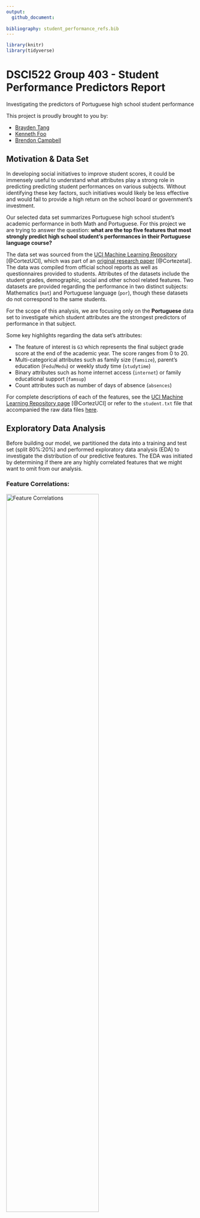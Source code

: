 ```yaml
---
output:
  github_document:
      
bibliography: student_performance_refs.bib
---
```


```r
library(knitr)
library(tidyverse)
```

# DSCI522 Group 403 - Student Performance Predictors Report

Investigating the predictors of Portuguese high school student performance

This project is proudly brought to you by:

- [Brayden Tang](https://github.com/braydentang1)
- [Kenneth Foo](https://github.com/kfoofw)
- [Brendon Campbell](https://github.com/brendoncampbell)

## Motivation & Data Set

In developing social initiatives to improve student scores, it could be immensely useful to understand what attributes play a strong role in predicting predicting student performances on various subjects. Without identifying these key factors, such initiatives would likely be less effective and would fail to provide a high return on the school board or government's investment.

Our selected data set summarizes Portuguese high school student's academic performance in both Math and Portuguese. For this project we are trying to answer the question: __what are the top five features that most strongly predict high school student's performances in their Portuguese language course?__ 

The data set was sourced from the [UCI Machine Learning Repository](https://archive.ics.uci.edu/ml/datasets/Student+Performance) [@CortezUCI], which was part of an [original research paper](http://www3.dsi.uminho.pt/pcortez/student.pdf) [@Cortezetal]. The data was compiled from official school reports as well as questionnaires provided to students. Attributes of the datasets include the student grades, demographic, social and other school related features. Two datasets are provided regarding the performance in two distinct subjects: Mathematics (`mat`) and Portuguese language (`por`), though these datasets do not correspond to the same students. 

For the scope of this analysis, we are focusing only on the __Portuguese__ data set to investigate which student attributes are the strongest predictors of performance in that subject.

Some key highlights regarding the data set's attributes:

- The feature of interest is `G3` which represents the final subject grade score at the end of the academic year. The score ranges from 0 to 20. 
- Multi-categorical attributes such as family size (`famsize`), parent's education (`Fedu`/`Medu`) or weekly study time (`studytime`)
- Binary attributes such as home internet access (`internet`) or family educational support (`famsup`)
- Count attributes such as number of days of absence (`absences`)

For complete descriptions of each of the features, see the [UCI Machine Learning Repository page](https://archive.ics.uci.edu/ml/datasets/Student+Performance) [@CortezUCI] or refer to the `student.txt` file that accompanied the raw data files [here](../data/raw/student.txt).

## Exploratory Data Analysis

Before building our model, we partitioned the data into a training and test set (split 80%:20%) and performed exploratory data analysis (EDA) to investigate the distribution of our predictive features. The EDA was initiated by determining if there are any highly correlated features that we might want to omit from our analysis.

### Feature Correlations:

<p align = "center">
<img src="../img/output/correlation_matrix.png" title="Feature Correlations" width="70%" height="70%" align="middle" />

**Figure 1 - Feature Correlations**
</p>

As seen from Figure 1, our target attribute `G3` has a strong correlation with attributes `G2` and `G1`. This occurs because `G3` is the grade issued at the end of the year, while `G1` and `G2` correspond to the grades for the 1st and 2nd school terms of that year. We are more interested in which attributes, other than recent academic performance, that will be most predictive of academic performance. Though it will be more difficult to get accurate predictions without these features, __both `G1` and `G2` features will be omitted__ in light of our research question and motivations outlined above. 

### Variable Distributions:

<p align = "center">
 ![alt tag](../img/output/box-plots.png)
**Figure 2 - Distribution Boxplots for Categorical & Binary Features**
</p>

Looking at the feature distribution boxplots in Figure 2, we can see that some of the most noteworthy features include student's past number of course failures (`failures`), parental education levels (`Medu`, `Fedu`), alcohol consumption on weekdays and the weekend (`Dalc`, `Walc`), and the school they attended (`school`). Each of these appears to show a clear trend with respect to G3, so we would expect some of these features having strong predictive power in the machine learning models we develop. 

<p align = "center">
<img src="../img/output/absences.png" title="Ridgeplot of Absences Feature" width="50%" height="50%" align="middle" />

**Figure 3 - Ridgeplot of Absences Feature**
</p>

Similarly, Figure 3 shows that lower `G3` scores have longer tails of `absences` counts, indicating this may be a useful predictive feature as well.

<p align = "center">
<img src="../img/output/g3_hist.png" title="Distribution of Response Variable" width="60%" height="60%" align="middle" />

**Figure 4 - Distribution of Response Variable, G3**
</p>

Finally, our response variable G3 shows an approximately normal distribution, with a mean of 11.87 and a median of 12 out of 20. There are some outliers at the low end (students with a score of 0), which ends up pulling down the mean value slightly.

## Predictive Modelling

To answer the predictive question posed above, we built and compared several predictive regression models. We constructed the following models, optimizing each according to the specified hyperparameters. Model performance was evaluated using root mean squared error (RMSE).

A total of 5 models were chosen using Scikit Learn [@sklearn_api], XGBoost [@Chen:2016:XST:2939672.2939785], and Light GBM [@Ke2017LightGBMAH]:  

- Linear Regression with Lasso (L1)  
- Linear Regression with Ridge (L2)  
- Random Forest
- XGBoost Regressor  
- LightGBM Regressor   

The choice for model types stem from the feature extraction functionalities that they provide, which is needed for our research question of finding the top predictive features. Linear regression models can output the weights of each feature, while tree models can output the feature importances according to the node splitting.

We applied the following preprocessing techniques for the data:

- Standard Scaling for numerical features
- One-Hot-Encoding for binary/categorical features.

Hyperparameters were tuned with the Bayesian Optimization package [@bayesopt] using 10 fold cross validation. For more details on the best hyperparameters for each model, please find the stored outputs in the [data outputs folder](../data/outputs/). The validation results for each tuned model type are shown in the following:

```r
cv_dat <- read_csv("../data/output/cv_results.csv")
test_rmse_dat <- read_csv("../data/output/final_results.csv")
colnames(cv_dat) <- c("Model", "cv_rmse_score")
colnames(test_rmse_dat) <- c("Model", "test_rmse_score")

combined_data <- merge(cv_dat, test_rmse_dat) %>% arrange(test_rmse_score)

cv_dat <- combined_data %>% select(Model, cv_rmse_score)

kable(cv_dat, align ="c", digits = 3)
```

Using the preprocessed test data, we scored all five tuned models. The test results for each tuned model type are as shown below:

```r
test_rmse_dat <- combined_data %>% select(Model, test_rmse_score)

kable(test_rmse_dat, align = "c", digits = 3)

best_score <- test_rmse_dat %>% head(1) %>% select(test_rmse_score) %>% pull()
```

Based on the results, the RandomForest model performed best with a RMSE of `r round(best_score, 3)`.

## Ranked Features & Conclusions

The top 10 ranked features from our Random Forest regression model were as follows:

<p align = "center">
 ![alt tag](../img/output/ranked_features.png)

**Figure 5 - Ranked Features for Random Forest Model**
 </p>

For the most part, the results appear to be inline with our expectations based on the features identified during the EDA process. `failures` and `absences` are the clear leaders, while many of the other highly important features were noted during EDA. Figure 5 includes the top 10 features to illustrate that the subsequent 5 most important features follow closely in terms of their importance scores. 

To formally address our research question, the five most predictive features are:

1. failures (number of past class failures)
2. absences (number of school absences)
3. age (student's age)
4. Walc (weekend alcohol consumption)
5. school (student's school)

Given that we have identified attributes that are strongly predictive of academic performance, this information could now be used to develop social programs or initiatives intending to improve student's academic performance. Targeting these specific attributes is likely to improve the effectiveness of such programs and thereby provide better return on investment.

## Reflections & Next Steps

**Dropped features:** 

We dropped features `G1` and `G2` after our EDA with the intent of removing features based on recent academic performance. `Failures`, which ended up being our top predictor, is highly correlated with `G1` and `G2` and could perhaps be removed in subsequent analysis attempting to focus on non-academic predictive attributes.

**Math data set:** 

For this analysis, we focused on only one of two available student performance data sets. We looked at student performance in Portuguese, rather than Math. In the future it would be interesting to explore whether the same model features are strong predictors across both subjects, or whether different subjects are predicted better by different features. We would be curious to see if performance in Math is strongly predicted by the 'going out with friends' attribute, for example.

**Modelling assumptions:** 
  
In our analysis, we assumed the target `G3` as a fully continuous variable and treated the overall problem as a regression. However, this is not actually true. Indeed, the variable can only take on discrete values from 0-20 and values such as 1.115 or 19.333 are not possible.
  
One might then think to switch to rephrasing this problem as a multi-class classification instead. However, there is a clear ordering in the target variable and in particular, the distance between the predicted score G3 and the actual score is important. For example, suppose we have a student who is known to have a `G3` score of 20 and two candidate classifiers. One classifier predicts a G3 score of 5, and another predicts a G3 score of 19. In classification, both of these errors are treated equally even though the second classifier is much closer to the truth than the first. 
  
In summary, our problem is neither regression or classification. Our problem instead is that of ordinal regression, which can be viewed as a middle ground between the two. We wish to predict discrete labels while still respecting the relative nature of the labels themselves. Thus, a huge improvement to our analysis would be to switch to a better framework more suited for such a response.
  
**Feature Engineering:**
  
  There were a number of features that could possibly have been represented in a more informative way. In particular, there were quite a few ordinal features (such as `Dalc`, `Walc`, and `famrel`) that were represented as numeric features ranging from 1 to 5. This was done to preserve the natural ordering of the features, but it is not necessarily true that each of the levels should be evenly spaced between them. It could be the case that the jump from level 1 to level 2, for example, is much larger than the jump between level 4 and 5. 
  
A possible avenue to explore could be to make use of [polynomial contrasts](https://en.wikipedia.org/wiki/Contrast_(statistics)#Sets_of_contrast) to account for this possibility.
  
**Using Variable Importance Scores:**
  
There are some problems associated with using variable importance scores to assess predictive performance, especially when features are collinear. Features that carry large amounts of the same information tend to get their importance scores "shared" between them. Intuitively, features that are nearly identical in information can be randomly chosen between them without any loss in model performance. The practical consequence of this is that some of the features have scores that are potentially much lower than they should be.
  
Variable importance scores can be corrected for this phenomenon and this may be worth exploring in the future.
    
# References
